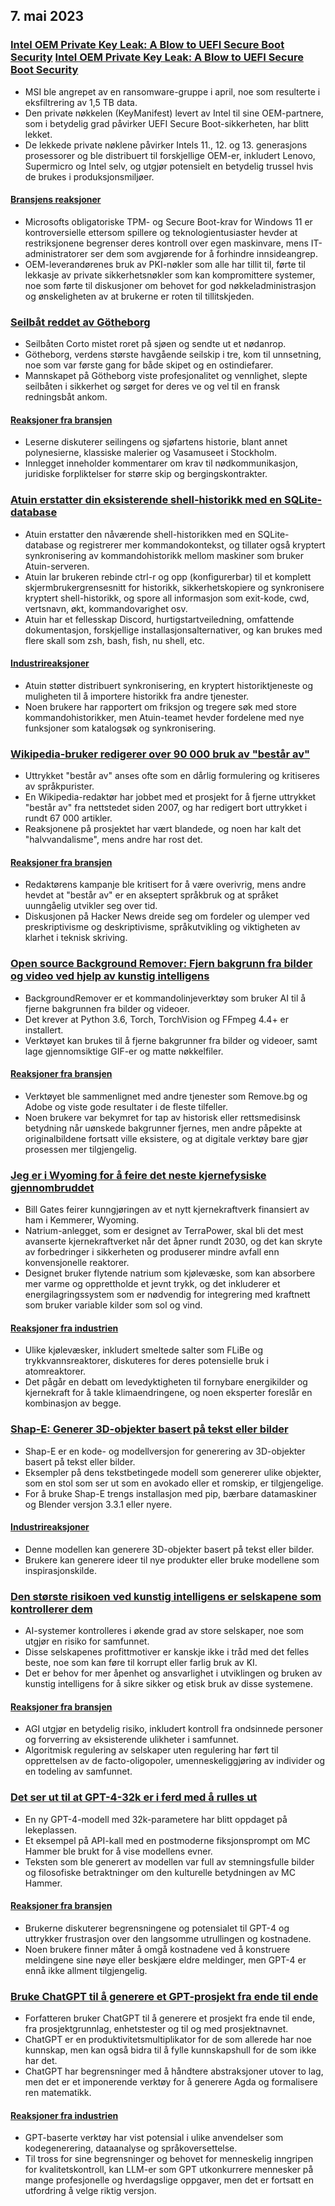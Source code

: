 

<CallToAction />

<Steps>

## 7. mai 2023

### [Intel OEM Private Key Leak: A Blow to UEFI Secure Boot Security](https://securityonline.info/intel-oem-private-key-leak-a-blow-to-uefi-secure-boot-security/) [Intel OEM Private Key Leak: A Blow to UEFI Secure Boot Security](https://securityonline.info/intel-oem-private-key-leak-a-blow-to-uefi-secure-boot-security/)

- MSI ble angrepet av en ransomware-gruppe i april, noe som resulterte i eksfiltrering av 1,5 TB data.
- Den private nøkkelen (KeyManifest) levert av Intel til sine OEM-partnere, som i betydelig grad påvirker UEFI Secure Boot-sikkerheten, har blitt lekket.
- De lekkede private nøklene påvirker Intels 11., 12. og 13. generasjons prosessorer og ble distribuert til forskjellige OEM-er, inkludert Lenovo, Supermicro og Intel selv, og utgjør potensielt en betydelig trussel hvis de brukes i produksjonsmiljøer.

#### [Bransjens reaksjoner](http://news.ycombinator.com/item?id=35843566)

- Microsofts obligatoriske TPM- og Secure Boot-krav for Windows 11 er kontroversielle ettersom spillere og teknologientusiaster hevder at restriksjonene begrenser deres kontroll over egen maskinvare, mens IT-administratorer ser dem som avgjørende for å forhindre innsideangrep.
- OEM-leverandørenes bruk av PKI-nøkler som alle har tillit til, førte til lekkasje av private sikkerhetsnøkler som kan kompromittere systemer, noe som førte til diskusjoner om behovet for god nøkkeladministrasjon og ønskeligheten av at brukerne er roten til tillitskjeden.

### [Seilbåt reddet av Götheborg](https://www.gotheborg.se/news/rescue-of-sailing-boat/)

- Seilbåten Corto mistet roret på sjøen og sendte ut et nødanrop.
- Götheborg, verdens største havgående seilskip i tre, kom til unnsetning, noe som var første gang for både skipet og en ostindiefarer.
- Mannskapet på Götheborg viste profesjonalitet og vennlighet, slepte seilbåten i sikkerhet og sørget for deres ve og vel til en fransk redningsbåt ankom.

#### [Reaksjoner fra bransjen](http://news.ycombinator.com/item?id=35838751)

- Leserne diskuterer seilingens og sjøfartens historie, blant annet polynesierne, klassiske malerier og Vasamuseet i Stockholm.
- Innlegget inneholder kommentarer om krav til nødkommunikasjon, juridiske forpliktelser for større skip og bergingskontrakter.

### [Atuin erstatter din eksisterende shell-historikk med en SQLite-database](https://github.com/ellie/atuin)

- Atuin erstatter den nåværende shell-historikken med en SQLite-database og registrerer mer kommandokontekst, og tillater også kryptert synkronisering av kommandohistorikk mellom maskiner som bruker Atuin-serveren.
- Atuin lar brukeren rebinde ctrl-r og opp (konfigurerbar) til et komplett skjermbrukergrensesnitt for historikk, sikkerhetskopiere og synkronisere kryptert shell-historikk, og spore all informasjon som exit-kode, cwd, vertsnavn, økt, kommandovarighet osv.
- Atuin har et fellesskap Discord, hurtigstartveiledning, omfattende dokumentasjon, forskjellige installasjonsalternativer, og kan brukes med flere skall som zsh, bash, fish, nu shell, etc.

#### [Industrireaksjoner](http://news.ycombinator.com/item?id=35839470)

- Atuin støtter distribuert synkronisering, en kryptert historiktjeneste og muligheten til å importere historikk fra andre tjenester.
- Noen brukere har rapportert om friksjon og tregere søk med store kommandohistorikker, men Atuin-teamet hevder fordelene med nye funksjoner som katalogsøk og synkronisering.

### [Wikipedia-bruker redigerer over 90 000 bruk av "består av"](https://en.wikipedia.org/wiki/User:Giraffedata/comprised_of)

- Uttrykket "består av" anses ofte som en dårlig formulering og kritiseres av språkpurister.
- En Wikipedia-redaktør har jobbet med et prosjekt for å fjerne uttrykket "består av" fra nettstedet siden 2007, og har redigert bort uttrykket i rundt 67 000 artikler.
- Reaksjonene på prosjektet har vært blandede, og noen har kalt det "halvvandalisme", mens andre har rost det.

#### [Reaksjoner fra bransjen](http://news.ycombinator.com/item?id=35838180)

- Redaktørens kampanje ble kritisert for å være overivrig, mens andre hevdet at "består av" er en akseptert språkbruk og at språket uunngåelig utvikler seg over tid.
- Diskusjonen på Hacker News dreide seg om fordeler og ulemper ved preskriptivisme og deskriptivisme, språkutvikling og viktigheten av klarhet i teknisk skriving.

### [Open source Background Remover: Fjern bakgrunn fra bilder og video ved hjelp av kunstig intelligens](https://github.com/nadermx/backgroundremover)

- BackgroundRemover er et kommandolinjeverktøy som bruker AI til å fjerne bakgrunnen fra bilder og videoer.
- Det krever at Python 3.6, Torch, TorchVision og FFmpeg 4.4+ er installert.
- Verktøyet kan brukes til å fjerne bakgrunner fra bilder og videoer, samt lage gjennomsiktige GIF-er og matte nøkkelfiler.

#### [Reaksjoner fra bransjen](http://news.ycombinator.com/item?id=35838504)

- Verktøyet ble sammenlignet med andre tjenester som Remove.bg og Adobe og viste gode resultater i de fleste tilfeller.
- Noen brukere var bekymret for tap av historisk eller rettsmedisinsk betydning når uønskede bakgrunner fjernes, men andre påpekte at originalbildene fortsatt ville eksistere, og at digitale verktøy bare gjør prosessen mer tilgjengelig.

### [Jeg er i Wyoming for å feire det neste kjernefysiske gjennombruddet](https://www.gatesnotes.com/Wyoming-TerraPower)

- Bill Gates feirer kunngjøringen av et nytt kjernekraftverk finansiert av ham i Kemmerer, Wyoming.
- Natrium-anlegget, som er designet av TerraPower, skal bli det mest avanserte kjernekraftverket når det åpner rundt 2030, og det kan skryte av forbedringer i sikkerheten og produserer mindre avfall enn konvensjonelle reaktorer.
- Designet bruker flytende natrium som kjølevæske, som kan absorbere mer varme og opprettholde et jevnt trykk, og det inkluderer et energilagringssystem som er nødvendig for integrering med kraftnett som bruker variable kilder som sol og vind.

#### [Reaksjoner fra industrien](http://news.ycombinator.com/item?id=35838407)

- Ulike kjølevæsker, inkludert smeltede salter som FLiBe og trykkvannsreaktorer, diskuteres for deres potensielle bruk i atomreaktorer.
- Det pågår en debatt om levedyktigheten til fornybare energikilder og kjernekraft for å takle klimaendringene, og noen eksperter foreslår en kombinasjon av begge.

### [Shap-E: Generer 3D-objekter basert på tekst eller bilder](https://github.com/openai/shap-e)

- Shap-E er en kode- og modellversjon for generering av 3D-objekter basert på tekst eller bilder.
- Eksempler på dens tekstbetingede modell som genererer ulike objekter, som en stol som ser ut som en avokado eller et romskip, er tilgjengelige.
- For å bruke Shap-E trengs installasjon med pip, bærbare datamaskiner og Blender versjon 3.3.1 eller nyere.

#### [Industrireaksjoner](http://news.ycombinator.com/item?id=35836976)

- Denne modellen kan generere 3D-objekter basert på tekst eller bilder.
- Brukere kan generere ideer til nye produkter eller bruke modellene som inspirasjonskilde.

### [Den største risikoen ved kunstig intelligens er selskapene som kontrollerer dem](https://www.fastcompany.com/90892235/researcher-meredith-whittaker-says-ais-biggest-risk-isnt-consciousness-its-the-corporations-that-control-them)

- AI-systemer kontrolleres i økende grad av store selskaper, noe som utgjør en risiko for samfunnet.
- Disse selskapenes profittmotiver er kanskje ikke i tråd med det felles beste, noe som kan føre til korrupt eller farlig bruk av KI.
- Det er behov for mer åpenhet og ansvarlighet i utviklingen og bruken av kunstig intelligens for å sikre sikker og etisk bruk av disse systemene.

#### [Reaksjoner fra bransjen](http://news.ycombinator.com/item?id=35841542)

- AGI utgjør en betydelig risiko, inkludert kontroll fra ondsinnede personer og forverring av eksisterende ulikheter i samfunnet.
- Algoritmisk regulering av selskaper uten regulering har ført til opprettelsen av de facto-oligopoler, umenneskeliggjøring av individer og en todeling av samfunnet.

### [Det ser ut til at GPT-4-32k er i ferd med å rulles ut](https://community.openai.com/t/it-looks-like-gpt-4-32k-is-rolling-out/194615)

- En ny GPT-4-modell med 32k-parametere har blitt oppdaget på lekeplassen.
- Et eksempel på API-kall med en postmoderne fiksjonsprompt om MC Hammer ble brukt for å vise modellens evner.
- Teksten som ble generert av modellen var full av stemningsfulle bilder og filosofiske betraktninger om den kulturelle betydningen av MC Hammer.

#### [Reaksjoner fra bransjen](http://news.ycombinator.com/item?id=35841460)

- Brukerne diskuterer begrensningene og potensialet til GPT-4 og uttrykker frustrasjon over den langsomme utrullingen og kostnadene.
- Noen brukere finner måter å omgå kostnadene ved å konstruere meldingene sine nøye eller beskjære eldre meldinger, men GPT-4 er ennå ikke allment tilgjengelig.

### [Bruke ChatGPT til å generere et GPT-prosjekt fra ende til ende](https://github.com/ixaxaar/VardaGPT/blob/master/STORY.md)

- Forfatteren bruker ChatGPT til å generere et prosjekt fra ende til ende, fra prosjektgrunnlag, enhetstester og til og med prosjektnavnet.
- ChatGPT er en produktivitetsmultiplikator for de som allerede har noe kunnskap, men kan også bidra til å fylle kunnskapshull for de som ikke har det.
- ChatGPT har begrensninger med å håndtere abstraksjoner utover to lag, men det er et imponerende verktøy for å generere Agda og formalisere ren matematikk.

#### [Reaksjoner fra industrien](http://news.ycombinator.com/item?id=35839536)

- GPT-baserte verktøy har vist potensial i ulike anvendelser som kodegenerering, dataanalyse og språkoversettelse.
- Til tross for sine begrensninger og behovet for menneskelig inngripen for kvalitetskontroll, kan LLM-er som GPT utkonkurrere mennesker på mange profesjonelle og hverdagslige oppgaver, men det er fortsatt en utfordring å velge riktig versjon.

</Steps>
